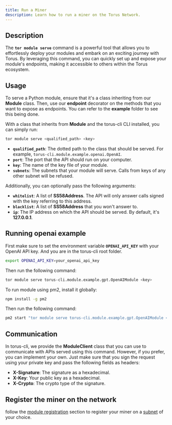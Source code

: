 ```yaml
---
title: Run a Miner
description: Learn how to run a miner on the Torus Network.
---
```


## Description

The **`tor module serve`** command is a powerful tool that allows you to effortlessly deploy your modules and embark on an exciting journey with Torus. By leveraging this command, you can quickly set up and expose your module's endpoints, making it accessible to others within the Torus ecosystem.

## Usage

To serve a Python module, ensure that it's a class inheriting from our **Module** class. Then, use our **endpoint** decorator on the methods that you want to expose as endpoints. You can refer to the **example** folder to see this being done.

With a class that inherits from **Module** and the torus-cli CLI installed, you can simply run:

```bash
tor module serve <qualified_path> <key>
```

- **`qualified_path`**: The dotted path to the class that should be served. For example, `torus-cli.module.example.openai.OpenAI`.
- **`port`**: The port that the API should run on your computer.
- **`key`**: The name of the key file of your module.
- **`subnets`**: The subnets that your module will serve. Calls from keys of any other subnet will be refused.

Additionally, you can optionally pass the following arguments:

- **`whitelist`**: A list of **SS58Address**. The API will only answer calls signed with the key referring to this address.
- **`blacklist`**: A list of **SS58Address** that you won't answer to.
- **`ip`**: The IP address on which the API should be served. By default, it's **127.0.0.1**.

## Running openai example

First make sure to set the environment variable **`OPENAI_API_KEY`** with your OpenAI API key. And you are in the torus-cli root folder.

```sh
export OPENAI_API_KEY=your_openai_api_key
```

Then run the following command:

```sh
tor module serve torus-cli.module.example.gpt.OpenAIModule <key>
```

To run module using pm2, install it globally:

```sh
npm install -g pm2
```

Then run the following command:

```sh
pm2 start "tor module serve torus-cli.module.example.gpt.OpenAIModule <key>" --name "openai"
```

## Communication

In torus-cli, we provide the **ModuleClient** class that you can use to communicate with APIs served using this command. However, if you prefer, you can implement your own. Just make sure that you sign the request using your private key and pass the following fields as headers:

- **X-Signature**: The signature as a hexadecimal.
- **X-Key**: Your public key as a hexadecimal.
- **X-Crypto**: The crypto type of the signature.

## Register the miner on the network

follow the [module registration](/modules/module-register) section to register your miner on a [subnet](/subnets/what-is-a-subnet) of your choice.
